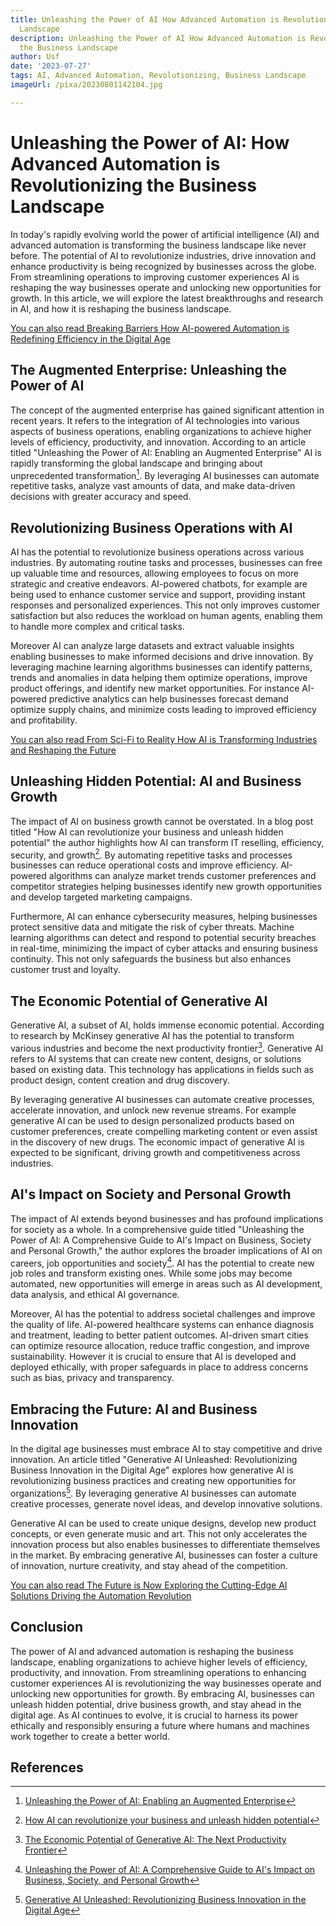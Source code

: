 ```yaml
---
title: Unleashing the Power of AI How Advanced Automation is Revolutionizing the Business
  Landscape
description: Unleashing the Power of AI How Advanced Automation is Revolutionizing
  the Business Landscape
author: Usf
date: '2023-07-27'
tags: AI, Advanced Automation, Revolutionizing, Business Landscape
imageUrl: /pixa/20230801142104.jpg

---
```

# Unleashing the  Power of AI: How Advanced Automation  is Revolutionizing the Business Landscape

In today's rapidly evolving world the power of artificial intelligence (AI)  and advanced automation is transforming the business landscape like never  before. The potential of AI to revolutionize industries, drive innovation and enhance productivity is being recognized by businesses across the globe. From streamlining operations to improving customer experiences AI is reshaping the way businesses operate and  unlocking new opportunities for growth. In this article, we will explore the latest breakthroughs and research in AI, and how it is  reshaping the business landscape.

[You can also read Breaking Barriers How AI-powered Automation is Redefining Efficiency in the Digital Age](Breaking%20Barriers%20How%20AI-powered%20Automation%20is%20Redefining%20Efficiency%20in%20the%20Digital%20Age)


## The Augmented Enterprise: Unleashing the Power of AI

The concept of the augmented enterprise has gained significant attention in recent years. It refers to the integration of AI technologies into  various aspects of business operations, enabling organizations  to achieve  higher levels of efficiency, productivity,  and innovation. According to an article titled "Unleashing the Power of AI: Enabling an Augmented Enterprise" AI is rapidly transforming  the global  landscape and bringing about  unprecedented transformation[^1]. By leveraging AI  businesses can automate repetitive tasks, analyze vast amounts of data, and make data-driven decisions with greater accuracy  and speed.

## Revolutionizing  Business Operations with AI

AI has the potential to revolutionize business operations across various industries.  By  automating routine tasks  and processes, businesses can free up valuable time and resources, allowing employees to focus on more strategic and creative endeavors. AI-powered chatbots, for example are being used to enhance customer service and support, providing instant responses and personalized experiences. This not only improves customer satisfaction but also reduces the workload on human agents, enabling them to handle more complex and critical tasks.

Moreover AI can analyze large datasets  and extract valuable insights enabling businesses  to make informed decisions and drive innovation. By leveraging machine learning algorithms businesses can identify patterns, trends and anomalies in data helping them optimize operations,  improve product offerings, and identify new market opportunities. For instance AI-powered predictive analytics can help businesses forecast demand  optimize supply chains, and minimize costs leading to improved efficiency and  profitability.

[You can also read From Sci-Fi to Reality How AI is Transforming  Industries and Reshaping the Future](From%20Sci-Fi%20to%20Reality%20How%20AI%20is%20Transforming%20Industries%20and%20Reshaping%20the%20Future)


##  Unleashing Hidden Potential: AI and Business Growth

The impact of AI  on  business growth cannot be  overstated. In a blog  post  titled "How AI can revolutionize your business and unleash hidden potential" the author highlights how AI can  transform IT  reselling, efficiency,  security, and growth[^2]. By automating repetitive tasks  and  processes  businesses can reduce operational  costs and improve efficiency. AI-powered algorithms can analyze market trends customer preferences and competitor  strategies helping  businesses identify new growth opportunities and develop targeted marketing campaigns.

Furthermore, AI can enhance cybersecurity measures, helping businesses  protect sensitive data and mitigate the risk of cyber threats. Machine learning algorithms can detect  and  respond to potential security breaches in real-time, minimizing the impact of  cyber attacks and ensuring business continuity. This not only safeguards the business but also enhances customer trust and loyalty.

##  The Economic Potential of Generative AI

Generative  AI, a subset of AI, holds immense economic potential. According to research by McKinsey generative AI has the potential to transform various  industries and become the next productivity frontier[^3]. Generative AI refers to AI systems that can create new content, designs, or solutions based on existing data. This technology has applications in fields such as product design, content creation and drug discovery.

By leveraging  generative AI businesses can automate creative processes, accelerate innovation, and unlock new revenue streams. For example generative AI can be used to design personalized products based on customer preferences, create compelling marketing content or even assist in the discovery  of new drugs. The economic  impact of generative AI is expected  to be significant, driving growth and competitiveness across industries.

## AI's Impact on Society and Personal Growth

The  impact of AI extends  beyond businesses and has profound implications for society as a whole. In a comprehensive guide titled "Unleashing  the Power  of AI:  A Comprehensive Guide to AI's Impact on Business, Society and Personal Growth," the author  explores the broader implications of AI on careers, job  opportunities and society[^4]. AI has the potential to  create new  job roles and transform existing ones. While some jobs may become automated, new opportunities will emerge in areas such as AI development,  data analysis, and ethical AI governance.

Moreover, AI has the potential to address societal  challenges and improve the quality of life. AI-powered healthcare systems can  enhance diagnosis and treatment, leading to better patient outcomes. AI-driven smart  cities can optimize resource allocation, reduce  traffic congestion, and improve  sustainability. However it is crucial to ensure  that AI  is developed  and deployed ethically, with proper safeguards in place to address concerns such  as bias,  privacy and transparency.

## Embracing the Future: AI and Business  Innovation

In the digital age businesses must embrace AI to stay  competitive and drive innovation. An article  titled "Generative AI Unleashed: Revolutionizing Business Innovation in  the Digital Age" explores how generative AI  is revolutionizing business practices and  creating new opportunities  for organizations[^6]. By leveraging generative AI businesses can automate creative processes, generate  novel ideas, and develop innovative solutions.

Generative AI can be used to create unique designs,  develop new product concepts, or even generate  music and art. This not only accelerates the innovation process but also enables businesses  to differentiate themselves in the market. By embracing generative  AI, businesses can  foster a  culture of innovation, nurture creativity, and stay ahead of the competition.

[You can also read The Future is Now Exploring the  Cutting-Edge AI Solutions Driving the Automation  Revolution](The%20Future%20is%20Now%20Exploring%20the%20Cutting-Edge%20AI%20Solutions%20Driving%20the%20Automation%20Revolution)


## Conclusion

The power of  AI and advanced automation is reshaping the  business landscape, enabling organizations to achieve higher  levels of efficiency, productivity, and innovation. From streamlining operations to enhancing customer experiences AI is revolutionizing the way businesses operate and unlocking new opportunities for growth. By embracing AI, businesses  can unleash hidden potential, drive business growth, and stay ahead in the  digital age. As AI continues to evolve, it is crucial  to harness its power ethically and responsibly ensuring a  future where  humans and machines work  together to create a better world.

## References

[^1]: [Unleashing the  Power of AI: Enabling an Augmented Enterprise](https://www.td.org/atd-blog/unleashing-the-power-of-ai-enabling-an-augmented-enterprise)
[^2]: [How AI can revolutionize your business and unleash hidden potential](https://www.sage.com/en-us/blog/how-ai-can-revolutionize-your-business-and-unleash-hidden-potential/)
[^3]: [The  Economic Potential  of Generative AI:  The Next Productivity  Frontier](https://www.mckinsey.com/capabilities/mckinsey-digital/our-insights/the-economic-potential-of-generative-ai-the-next-productivity-frontier)
[^4]: [Unleashing the Power of AI: A Comprehensive Guide to AI's  Impact  on Business, Society, and Personal  Growth](https://www.linkedin.com/pulse/unleashing-power-ai-comprehensive-guide-ais-impact-society-alhadidi)
[^5]:  [Unleashing the  Power of AI: Transforming Business Operations Today](https://www.atlantic.net/vps-hosting/unleashing-the-power-of-ai-transforming-business-operations-today/)
[^6]: [Generative AI Unleashed:  Revolutionizing Business Innovation in the Digital Age](https://levelup.gitconnected.com/generative-ai-unleashed-revolutionizing-business-innovation-in-the-digital-age-899d02c94a29)
